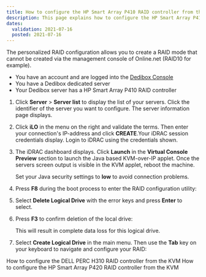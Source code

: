 ```yaml
---
title: How to configure the HP Smart Array P410 RAID controller from the KVM
description: This page explains how to configure the HP Smart Array P410 RAID controller from the KVM
dates:
  validation: 2021-07-16
  posted: 2021-07-16
---
```


The personalized RAID configuration allows you to create a RAID mode that cannot be created via the management console of Online.net (RAID10 for example).

<Message type="requirement">

  - You have an account and are logged into the [Dedibox Console](https://console.online.net) 
  - You have a Dedibox dedicated server 
  - Your Dedibox server has a HP Smart Array P410 RAID controller

</Message>

1. Click **Server** > **Server list** to display the list of your servers. Click the identifier of the server you want to configure. The server information page displays.

2. Click **iLO** in the menu on the right and validate the terms. Then enter your connection's IP-address and click **CREATE**.Your iDRAC session credentials display. Login to iDRAC using the credentials shown.

3. The iDRAC dashboard displays. Click **Launch** in the **Virtual Console Preview** section to launch the Java based KVM-over-IP applet. Once the servers screen output is visible in the KVM applet, reboot the machine.

    <Message type="tip">

    Set your Java security settings to **low** to avoid connection problems.

    </Message>

4. Press **F8** during the boot process to enter the RAID configuration utility: 

    <Lightbox src="scaleway_p410_01.png" alt="" />

5. Select **Delete Logical Drive** with the error keys and press **Enter** to select. 

    <Lightbox src="scaleway_p410_02.png" alt="" />

6. Press **F3** to confirm deletion of the local drive: 

    <Lightbox src="scaleway_p410_03.png" alt="" />

    <Message type="important">

    This will result in complete data loss for this logical drive.

    </Message>

7. Select **Create Logical Drive** in the main menu. Then use the **Tab** key on your keyboard to navigate and configure your RAID:

    <Lightbox src="scaleway_p410_04.png" alt="" />

<Navigation title="See Also">
  <PreviousButton to="/dedibox/hardware/how-to/configure-raid-kvm-h310/">How to configure the DELL PERC H310 RAID controller from the KVM</PreviousButton>
  <NextButton to="/dedibox/hardware/how-to/configure-raid-kvm-p420/">How to configure the HP Smart Array P420 RAID controller from the KVM</NextButton>
</Navigation>

